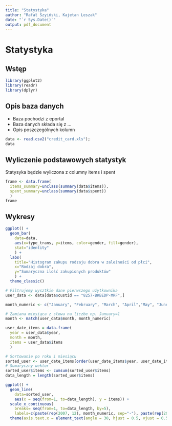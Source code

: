```yaml
---
title: "Statystyka"
author: "Rafał Szyiński, Kajetan Leszak"
date: "`r Sys.Date()`"
output: pdf_document
---
```


# Statystyka

## Wstęp

```r
library(ggplot2)
library(readr)
library(dplyr)
```

## Opis baza danych

- Baza pochodzi z eportal
- Baza danych składa się z ...
- Opis poszczególnych kolumn

```r
data <- read.csv2("credit_card.xls");
data
```

## Wyliczenie podstawowych statystyk

Statysyka będzie wyliczona z columny items i spent

```r
frame <- data.frame(
  items_summary=unclass(summary(data$items)),
  spent_summary=unclass(summary(data$spent))
  )
frame
```

## Wykresy

```r
ggplot() + 
  geom_bar(
    data=data, 
    aes(x=type_trans, y=items, color=gender, fill=gender), 
    stat="identity"
    ) +
  labs(
    title="Histogram zakupu rodzaju dobra w zależności od płci",
    x="Rodzaj dobra",
    y="Sumaryczna ilość zakupionych produktów"
    ) +
  theme_classic()
```

```r
# Filtrujemy wysztkie dane pierwszego użytkownika
user_data <- data[data$custid == "8257-BKBEDP-MRF",]

month_numeric <- c("January", "February", "March", "April","May", "June", "July", "August", "September", "October", "November", "December" )

# Zamiana miesiąca z słowa na liczbe np. January=1
month <- match(user_data$month, month_numeric)

user_date_items = data.frame(
  year = user_data$year,
  month = month,
  items = user_data$items
  )

# Sortowanie po roku i miesiącu
sorted_user <- user_date_items[order(user_date_items$year, user_date_items$month),]
# Sumaryczny wektor 
sorted_user$items <- cumsum(sorted_user$items)
data_length = length(sorted_user$items)

ggplot() +
  geom_line(
    data=sorted_user, 
    aes(x = seq(from=1, to=data_length), y = items)) + 
  scale_x_continuous(
    breaks= seq(from=1, to=data_length, by=5), 
    labels=c(paste(rep(2007, 12), month_numeric, sep="-"), paste(rep(2008, 12), month_numeric, sep="-"))) +
  theme(axis.text.x = element_text(angle = 30, hjust = 0.5, vjust = 0.5))

```





